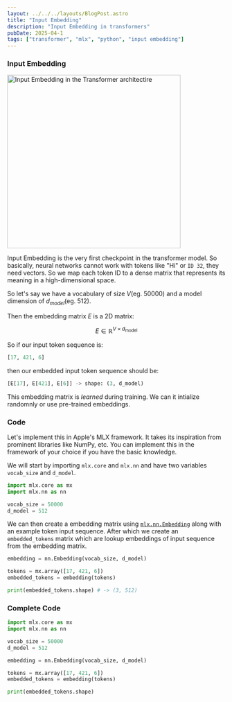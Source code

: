 ```yaml
---
layout: ../../../layouts/BlogPost.astro
title: "Input Embedding"
description: "Input Embedding in transformers"
pubDate: 2025-04-1
tags: ["transformer", "mlx", "python", "input embedding"]
---
```


### Input Embedding

<img src="https://d3p2bvoe452d0z.cloudfront.net/input_embedding.png" width="400" alt="Input Embedding in the Transformer architectire"/>

Input Embedding is the very first checkpoint in the transformer model. So basically, neural networks cannot work with tokens like "Hi" or `ID 32`, they need vectors. So we map each token ID to a dense matrix that represents its meaning in a high-dimensional space.

So let's say we have a vocabulary of size $V$(eg. 50000) and a model dimension of $d_{model}$(eg. 512).

Then the embedding matrix $E$ is a 2D matrix:

$$
E \in \mathbb{R}^{V \times d_{\text{model}}}
$$

So if our input token sequence is:
```python
[17, 421, 6]
```
then our embedded input token sequence should be:
```python
[E[17], E[421], E[6]] -> shape: (3, d_model)
```

This embedding matrix is _learned_ during training. We can it intialize randomnly or use pre-trained embeddings.

### Code
Let's implement this in Apple's MLX framework. It takes its inspiration from prominent libraries like NumPy, etc. You can implement this in the framework of your choice if you have the basic knowledge.

We will start by importing `mlx.core` and `mlx.nn` and have two variables `vocab_size` and `d_model`.

```python
import mlx.core as mx
import mlx.nn as nn

vocab_size = 50000
d_model = 512
```

We can then create a embedding matrix using [`mlx.nn.Embedding`](https://ml-explore.github.io/mlx/build/html/python/nn/_autosummary/mlx.nn.Embedding.html) along with an example token input sequence. After which we create an `embedded_tokens` matrix which are lookup embeddings of input sequence from the embedding matrix.

```python
embedding = nn.Embedding(vocab_size, d_model)

tokens = mx.array([17, 421, 6])
embedded_tokens = embedding(tokens)

print(embedded_tokens.shape) # -> (3, 512)
```

### Complete Code
```python
import mlx.core as mx
import mlx.nn as nn

vocab_size = 50000
d_model = 512

embedding = nn.Embedding(vocab_size, d_model)

tokens = mx.array([17, 421, 6])
embedded_tokens = embedding(tokens)

print(embedded_tokens.shape)
```
